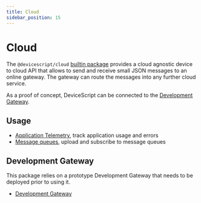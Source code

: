 ```yaml
---
title: Cloud
sidebar_position: 15
---
```


# Cloud

The `@devicescript/cloud` [builtin package](/developer/packages) provides a cloud agnostic device to cloud API
that allows to send and receive small JSON messages to an online gateway.
The gateway can route the messages into any further cloud service.

As a proof of concept, DeviceScript can be connected to the [Development Gateway](/developer/cloud/gateway).

## Usage

-   [Application Telemetry](cloud/telemetry), track application usage and errors
-   [Message queues](cloud/messages), upload and subscribe to message queues

## Development Gateway

This package relies on a prototype Development Gateway that needs to be deployed prior to using it.

-   [Development Gateway](cloud/gateway)
